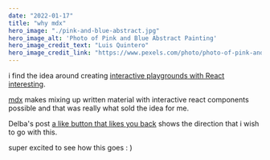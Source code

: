 ```yaml
---
date: "2022-01-17"
title: "why mdx"
hero_image: "./pink-and-blue-abstract.jpg"
hero_image_alt: 'Photo of Pink and Blue Abstract Painting'
hero_image_credit_text: "Luis Quintero"
hero_image_credit_link: "https://www.pexels.com/photo/photo-of-pink-and-blue-abstract-painting-2471235/"
---
```


i find the idea around creating [interactive playgrounds with React interesting](https://www.youtube.com/watch?v=zL8cz2W0z34&ab_channel=ReactConf2021).

[mdx](https://mdxjs.com/) makes mixing up written material with interactive react components possible and that was really what sold the idea for me. 

Delba's post [a like button that likes you back](https://delba.dev/blog/a-like-button-that-likes-you-back) shows the direction that i wish to go with this.

super excited to see how this goes : )